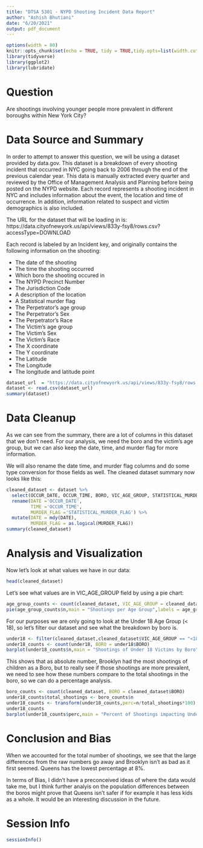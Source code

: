 ```yaml
---
title: "DTSA 5301 - NYPD Shooting Incident Data Report"
author: "Ashish Bhutiani"
date: "6/20/2021"
output: pdf_document
---
```


```r
options(width = 80)
knitr::opts_chunk$set(echo = TRUE, tidy = TRUE,tidy.opts=list(width.cutoff=60), size="small")
library(tidyverse)
library(ggplot2)
library(lubridate)
```

# Question

Are shootings involving younger people more prevalent in different boroughs within New York City?

# Data Source and Summary

In order to attempt to answer this question, we will be using a dataset provided by data.gov. This dataset is a breakdown of every shooting incident that occurred in NYC going back to 2006 through the end of the previous calendar year. This data is manually extracted every quarter and reviewed by the Office of Management Analysis and Planning before being posted on the NYPD website. Each record represents a shooting incident in NYC and includes information about the event, the location and time of occurrence. In addition, information related to suspect and victim demographics is also included. 

The URL for the dataset that will be loading in is: https://data.cityofnewyork.us/api/views/833y-fsy8/rows.csv?accessType=DOWNLOAD

Each record is labeled by an Incident key, and originally contains the following information on the shooting:

* The date of the shooting
* The time the shooting occurred
* Which boro the shooting occured in
* The NYPD Precinct Number
* The Jurisdiction Code
* A description of the location
* A Statistical murder flag
* The Perpetrator’s age group
* The Perpetrator’s Sex
* The Perpetrator’s Race
* The Victim’s age group
* The Victim’s Sex
* The Victim’s Race
* The X coordinate
* The Y coordinate
* The Latitude
* The Longitude
* The longitude and latitude point

```r
dataset_url  = "https://data.cityofnewyork.us/api/views/833y-fsy8/rows.csv?accessType=DOWNLOAD"
dataset <- read.csv(dataset_url)
summary(dataset)
```


# Data Cleanup

As we can see from the summary, there are a lot of columns in this dataset that we don't need. For our analysis, we need the boro and the victim's age group, but we can also keep the date, time, and murder flag for more information.

We will also rename the date time, and murder flag columns and do some type conversion for those fields as well. The cleaned dataset summary now looks like this:

```r
cleaned_dataset <- dataset %>% 
  select(OCCUR_DATE, OCCUR_TIME, BORO, VIC_AGE_GROUP, STATISTICAL_MURDER_FLAG) %>%
  rename(DATE ='OCCUR_DATE',
         TIME ='OCCUR_TIME',
         MURDER_FLAG ='STATISTICAL_MURDER_FLAG') %>%
  mutate(DATE = mdy(DATE),
         MURDER_FLAG = as.logical(MURDER_FLAG))
summary(cleaned_dataset)
```

# Analysis and Visualization

Now let's look at what values we have in our data:

```r
head(cleaned_dataset)
```

Let's see what values are in VIC_AGE_GROUP field by using a pie chart:

```r
age_group_counts <- count(cleaned_dataset, VIC_AGE_GROUP = cleaned_dataset$VIC_AGE_GROUP)
pie(age_group_counts$n,main = "Shootings per Age Group",labels = age_group_counts$VIC_AGE_GROUP)
```

For our purposes we are only going to look at the Under 18 Age Group (< 18), so let's filter our dataset and see what the breakdown by boro is.

``` r
under18 <- filter(cleaned_dataset,cleaned_dataset$VIC_AGE_GROUP == "<18")
under18_counts <- count(under18, BORO = under18$BORO)
barplot(under18_counts$n,main = "Shootings of Under 18 Victims by Boro", names.arg=under18_counts$BORO,cex.names = 0.6)
```

This shows that as absolute number, Brooklyn had the most shootings of children as a Boro, but to really see if those shootings are more prevalent, we need to see how these numbers compare to the total shootings in the boro, so we can do a percentage analysis.

``` r
boro_counts <- count(cleaned_dataset, BORO = cleaned_dataset$BORO)
under18_counts$total_shootings <- boro_counts$n
under18_counts <- transform(under18_counts,perc=n/total_shootings*100)
under18_counts
barplot(under18_counts$perc,main = "Percent of Shootings impacting Under 18 Victims by Boro", names.arg=under18_counts$BORO,cex.names = 0.6)
```

# Conclusion and Bias
When we accounted for the total number of shootings, we see that the large differences from the raw numbers go away and Brooklyn isn't as bad as it first seemed. Queens has the lowest percentage at 8%.

In terms of Bias, I didn't have a preconceived ideas of where the data would take me, but I think further analyis on the population differences between the boros might prove that Queens isn't safer if for example it has less kids as a whole. It would be an interesting discussion in the future.

# Session Info
```r
sessionInfo()
```